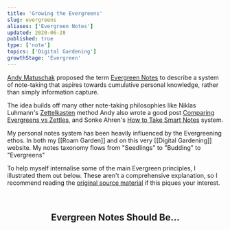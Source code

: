 ```yaml
---
title: 'Growing the Evergreens'
slug: evergreens
aliases: ['Evergreen Notes']
updated: 2020-06-28
published: true
type: ['note']
topics: ['Digital Gardening']
growthStage: 'Evergreen'
---
```


[Andy Matuschak](https://andymatuschak.org/) proposed the term [Evergreen Notes](https://notes.andymatuschak.org/z4SDCZQeRo4xFEQ8H4qrSqd68ucpgE6LU155C) to describe a system of note-taking that aspires towards cumulative personal knowledge, rather than simply information capture.

<FullWidthImage width="1000px"  alt="Evergreen notes are a fundamental unit of knowledge work. They're a way to build up a personal library of clear opinions, beliefs, and original thoughts." src="https://res.cloudinary.com/dg3gyk0gu/image/upload/c_scale,f_auto,q_auto:best,w_1200/v1593298897/maggieappleton.com/notes/evergreen-notes/Evergreen_Notes_03.png" />

The idea builds off many other note-taking philosophies like Niklas Luhmann's [Zettelkasten](https://en.wikipedia.org/wiki/Zettelkasten) method <Footnote idName={1}>Andy also wrote a good post [Comparing Evergreens vs Zettles](https://notes.andymatuschak.org/z4AX7pHAu5uUfmrq4K4zig9x8jmmF62XgaMXm)</Footnote>, and Sonke Ahren's [How to Take Smart Notes](https://www.librarything.com/work/21425376) system.

My personal notes system has been heavily influenced by the Evergreening ethos. In both my [[Roam Garden]] and on this very [[Digital Gardening]] website. My notes taxonomy flows from "Seedlings" to "Budding" to "Evergreens"

To help myself internalise some of the main Evergreen principles, I illustrated them out below. <Footnote idName={2}>These aren't a comprehensive explanation, so I recommend reading the [original source material](https://notes.andymatuschak.org/z4SDCZQeRo4xFEQ8H4qrSqd68ucpgE6LU155C) if this piques your interest.</Footnote>

<br />

<Center>

## Evergreen Notes Should Be...

</Center>

<FullWidthImage width="750px"  alt="Atomic notes should capture one single idea concisely and in its entirety" src="https://res.cloudinary.com/dg3gyk0gu/image/upload/c_scale,f_auto,q_auto:good,w_900/v1593298897/maggieappleton.com/notes/evergreen-notes/Evergreen_Notes_13.png" />

<FullWidthImage width="750px"  alt="Densely-linked notes help you connect them through organic associations rather than heirarchical structures" src="https://res.cloudinary.com/dg3gyk0gu/image/upload/c_scale,f_auto,q_auto:good,w_900/v1593298897/maggieappleton.com/notes/evergreen-notes/Evergreen_Notes_05.png" />

<FullWidthImage width="850px"  alt="Notes should have imperative and declarative titles that make clear statements" src="https://res.cloudinary.com/dg3gyk0gu/image/upload/c_scale,f_auto,q_auto:good,w_900/v1593298897/maggieappleton.com/notes/evergreen-notes/Evergreen_Notes_09.png" />

<FullWidthImage width="1000px"  alt="Notes should be concept-oriented. This means they're based around big ideas rather than specific books, articles, or media" src="https://res.cloudinary.com/dg3gyk0gu/image/upload/c_scale,f_auto,q_auto:good,w_1100/v1593298897/maggieappleton.com/notes/evergreen-notes/Evergreen_Notes_17.png" />


